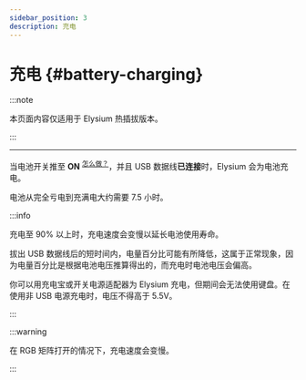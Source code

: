 ```yaml
---
sidebar_position: 3
description: 充电
---
```


# 充电 {#battery-charging}

:::note

本页面内容仅适用于 Elysium 热插拔版本。

:::

---

当电池开关推至 **ON** <sup>[<Icon icon="fa-solid fa-compass" /> 怎么做？](/docs-elysium/battery/battery-switch)</sup>，并且 USB 数据线**已连接**时，Elysium 会为电池充电。

电池从完全亏电到充满电大约需要 7.5 小时。

:::info

充电至 90% 以上时，充电速度会变慢以延长电池使用寿命。

拔出 USB 数据线后的短时间内，电量百分比可能有所降低，这属于正常现象，因为电量百分比是根据电池电压推算得出的，而充电时电池电压会偏高。

你可以用充电宝或开关电源适配器为 Elysium 充电，但期间会无法使用键盘。在使用非 USB 电源充电时，电压不得高于 5.5V。

:::

:::warning

在 RGB 矩阵打开的情况下，充电速度会变慢。

:::